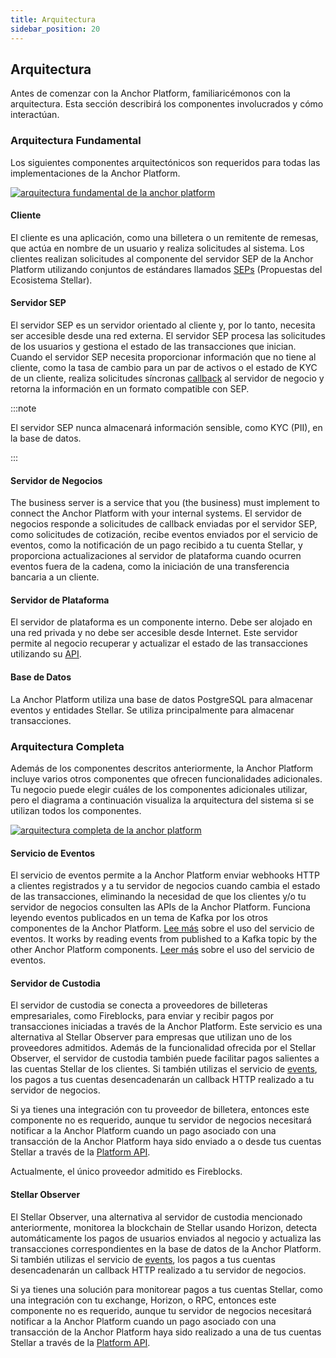 ```yaml
---
title: Arquitectura
sidebar_position: 20
---
```


## Arquitectura

Antes de comenzar con la Anchor Platform, familiaricémonos con la arquitectura. Esta sección describirá los componentes involucrados y cómo interactúan.

### Arquitectura Fundamental

Los siguientes componentes arquitectónicos son requeridos para todas las implementaciones de la Anchor Platform.

[![arquitectura fundamental de la anchor platform](../assets/anchor-platform-architecture-1.png)](../assets/anchor-platform-architecture-1.png)

#### Cliente

El cliente es una aplicación, como una billetera o un remitente de remesas, que actúa en nombre de un usuario y realiza solicitudes al sistema. Los clientes realizan solicitudes al componente del servidor SEP de la Anchor Platform utilizando conjuntos de estándares llamados [SEPs][seps] (Propuestas del Ecosistema Stellar).

#### Servidor SEP

El servidor SEP es un servidor orientado al cliente y, por lo tanto, necesita ser accesible desde una red externa. El servidor SEP procesa las solicitudes de los usuarios y gestiona el estado de las transacciones que inician. Cuando el servidor SEP necesita proporcionar información que no tiene al cliente, como la tasa de cambio para un par de activos o el estado de KYC de un cliente, realiza solicitudes síncronas [callback][callback-api] al servidor de negocio y retorna la información en un formato compatible con SEP.

:::note

El servidor SEP nunca almacenará información sensible, como KYC (PII), en la base de datos.

:::

#### Servidor de Negocios

The business server is a service that you (the business) must implement to connect the Anchor Platform with your internal systems. El servidor de negocios responde a solicitudes de callback enviadas por el servidor SEP, como solicitudes de cotización, recibe eventos enviados por el servicio de eventos, como la notificación de un pago recibido a tu cuenta Stellar, y proporciona actualizaciones al servidor de plataforma cuando ocurren eventos fuera de la cadena, como la iniciación de una transferencia bancaria a un cliente.

#### Servidor de Plataforma

El servidor de plataforma es un componente interno. Debe ser alojado en una red privada y no debe ser accesible desde Internet. Este servidor permite al negocio recuperar y actualizar el estado de las transacciones utilizando su [API][platform-api].

#### Base de Datos

La Anchor Platform utiliza una base de datos PostgreSQL para almacenar eventos y entidades Stellar. Se utiliza principalmente para almacenar transacciones.

### Arquitectura Completa

Además de los componentes descritos anteriormente, la Anchor Platform incluye varios otros componentes que ofrecen funcionalidades adicionales. Tu negocio puede elegir cuáles de los componentes adicionales utilizar, pero el diagrama a continuación visualiza la arquitectura del sistema si se utilizan todos los componentes.

[![arquitectura completa de la anchor platform](../assets/anchor-platform-architecture-2.png)](../assets/anchor-platform-architecture-2.png)

#### Servicio de Eventos

El servicio de eventos permite a la Anchor Platform enviar webhooks HTTP a clientes registrados y a tu servidor de negocios cuando cambia el estado de las transacciones, eliminando la necesidad de que los clientes y/o tu servidor de negocios consulten las APIs de la Anchor Platform. Funciona leyendo eventos publicados en un tema de Kafka por los otros componentes de la Anchor Platform. [Lee más][events] sobre el uso del servicio de eventos. It works by reading events from published to a Kafka topic by the other Anchor Platform components. [Leer más][events] sobre el uso del servicio de eventos.

#### Servidor de Custodia

El servidor de custodia se conecta a proveedores de billeteras empresariales, como Fireblocks, para enviar y recibir pagos por transacciones iniciadas a través de la Anchor Platform. Este servicio es una alternativa al Stellar Observer para empresas que utilizan uno de los proveedores admitidos. Además de la funcionalidad ofrecida por el Stellar Observer, el servidor de custodia también puede facilitar pagos salientes a las cuentas Stellar de los clientes. Si también utilizas el servicio de [events], los pagos a tus cuentas desencadenarán un callback HTTP realizado a tu servidor de negocios.

Si ya tienes una integración con tu proveedor de billetera, entonces este componente no es requerido, aunque tu servidor de negocios necesitará notificar a la Anchor Platform cuando un pago asociado con una transacción de la Anchor Platform haya sido enviado a o desde tus cuentas Stellar a través de la [Platform API][platform-api].

Actualmente, el único proveedor admitido es Fireblocks.

#### Stellar Observer

El Stellar Observer, una alternativa al servidor de custodia mencionado anteriormente, monitorea la blockchain de Stellar usando Horizon, detecta automáticamente los pagos de usuarios enviados al negocio y actualiza las transacciones correspondientes en la base de datos de la Anchor Platform. Si también utilizas el servicio de [events], los pagos a tus cuentas desencadenarán un callback HTTP realizado a tu servidor de negocios.

Si ya tienes una solución para monitorear pagos a tus cuentas Stellar, como una integración con tu exchange, Horizon, o RPC, entonces este componente no es requerido, aunque tu servidor de negocios necesitará notificar a la Anchor Platform cuando un pago asociado con una transacción de la Anchor Platform haya sido realizado a una de tus cuentas Stellar a través de la [Platform API][platform-api].

[seps]: https://github.com/stellar/stellar-protocol/blob/master/ecosystem/README.md
[platform-api]: ../api-reference/platform/transactions/README.mdx
[callback-api]: ../api-reference/callbacks/README.mdx
[events]: ./events/README.mdx
